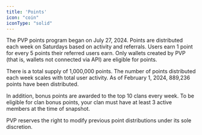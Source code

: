```yaml
---
title: 'Points'
icon: "coin"
iconType: "solid"
---
```


The PVP points program began on July 27, 2024. Points are distributed each week on Saturdays based on activity and referrals. Users earn 1 point for every 5 points their referred users earn. Only wallets created by PVP (that is, wallets not connected via API) are eligible for points.

There is a total supply of 1,000,000 points. The number of points distributed each week scales with total user activity. As of February 1, 2024, 889,236 points have been distributed.

In addition, bonus points are awarded to the top 10 clans every week. To be eligible for clan bonus points, your clan must have at least 3 active members at the time of snapshot.

PVP reserves the right to modify previous point distributions under its sole discretion.